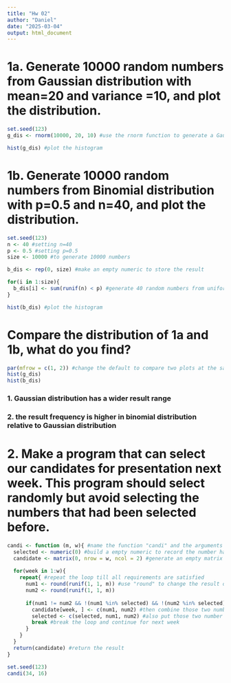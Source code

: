 ```yaml
---
title: "Hw 02"
author: "Daniel"
date: "2025-03-04"
output: html_document
---
```


# 1a. Generate 10000 random numbers from Gaussian distribution with mean=20 and variance =10, and plot the distribution.
```r
set.seed(123)
g_dis <- rnorm(10000, 20, 10) #use the rnorm function to generate a Gaussian distribution

hist(g_dis) #plot the histogram
```

# 1b. Generate 10000 random numbers from Binomial distribution with p=0.5 and n=40, and plot the distribution.
```r
set.seed(123)
n <- 40 #setting n=40
p <- 0.5 #setting p=0.5
size <- 10000 #to generate 10000 numbers

b_dis <- rep(0, size) #make an empty numeric to store the result

for(i in 1:size){
  b_dis[i] <- sum(runif(n) < p) #generate 40 random numbers from uniform distribution and if the resulting number is smaller than 0.5, defined as success, then sum up the number of success to become the result of binomial distribution
}

hist(b_dis) #plot the histogram
```

# Compare the distribution of 1a and 1b, what do you find?
```r
par(mfrow = c(1, 2)) #change the default to compare two plots at the same time
hist(g_dis)
hist(b_dis)
```

### 1. Gaussian distribution has a wider result range
### 2. the result frequency is higher in binomial distribution relative to Gaussian distribution

# 2. Make a program that can select our candidates for presentation next week. This program should select randomly but avoid selecting the numbers that had been selected before.
```r
candi <- function (m, w){ #name the function "candi" and the arguments are the number of the class member "m", and total weeks of this semester"w"
  selected <- numeric(0) #build a empty numeric to record the number has been selected
  candidate <- matrix(0, nrow = w, ncol = 2) #generate an empty matrix to store the result
  
  for(week in 1:w){
    repeat{ #repeat the loop till all requirements are satisfied
      num1 <- round(runif(1, 1, m)) #use "round" to change the result of "runif" into integer
      num2 <- round(runif(1, 1, m))
      
      if(num1 != num2 && !(num1 %in% selected) && !(num2 %in% selected)){ #if num1 is unequal to num2 and both of them haven't been selected yet
        candidate[week, ] <- c(num1, num2) #then combine those two number into the candidate matrix
        selected <- c(selected, num1, num2) #also put those two number into the "selected" numeric
        break #break the loop and continue for next week
      }
    }
  }
  return(candidate) #return the result
}
```
```r
set.seed(123)
candi(34, 16)
```

